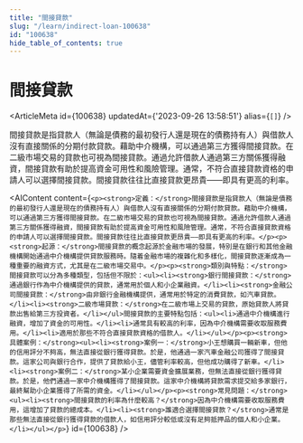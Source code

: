 ```yaml
---
title: "間接貸款"
slug: "/learn/indirect-loan-100638"
id: "100638"
hide_table_of_contents: true
---
```



# 間接貸款

<ArticleMeta id={100638} updatedAt={'2023-09-26 13:58:51'} alias={`[]`} />
<div className='border-solid border-b border-t-0 my-4 border-[var(--ifm-color-gray-300)]' />

間接貸款是指貸款人（無論是債務的最初發行人還是現在的債務持有人）與借款人沒有直接關係的分期付款貸款。藉助中介機構，可以通過第三方獲得間接貸款。在二級市場交易的貸款也可視為間接貸款。通過允許借款人通過第三方關係獲得融資，間接貸款有助於提高資金可用性和風險管理。通常，不符合直接貸款資格的申請人可以選擇間接貸款。間接貸款往往比直接貸款更昂貴——即具有更高的利率。

<AIContent content={`<p><strong>定義：</strong>間接貸款是指貸款人（無論是債務的最初發行人還是現在的債務持有人）與借款人沒有直接關係的分期付款貸款。藉助中介機構，可以通過第三方獲得間接貸款。在二級市場交易的貸款也可視為間接貸款。通過允許借款人通過第三方關係獲得融資，間接貸款有助於提高資金可用性和風險管理。通常，不符合直接貸款資格的申請人可以選擇間接貸款。間接貸款往往比直接貸款更昂貴——即具有更高的利率。</p><p><strong>起源：</strong>間接貸款的概念起源於金融市場的發展，特別是在銀行和其他金融機構開始通過中介機構提供貸款服務時。隨着金融市場的複雜化和多樣化，間接貸款逐漸成為一種重要的融資方式，尤其是在二級市場交易中。</p><p><strong>類別與特點：</strong>間接貸款可以分為多種類型，包括但不限於：<ul><li><strong>銀行間接貸款：</strong>通過銀行作為中介機構提供的貸款，通常用於個人和小企業融資。</li><li><strong>金融公司間接貸款：</strong>由非銀行金融機構提供，通常用於特定的消費貸款，如汽車貸款。</li><li><strong>二級市場貸款：</strong>在二級市場上交易的貸款，原始貸款人將貸款出售給第三方投資者。</li></ul>間接貸款的主要特點包括：<ul><li>通過中介機構進行融資，增加了資金的可用性。</li><li>通常具有較高的利率，因為中介機構需要收取服務費用。</li><li>適用於那些不符合直接貸款資格的借款人。</li></ul></p><p><strong>具體案例：</strong><ul><li><strong>案例一：</strong>小王想購買一輛新車，但他的信用評分不夠高，無法直接從銀行獲得貸款。於是，他通過一家汽車金融公司獲得了間接貸款。這家公司與銀行合作，提供了貸款給小王，儘管利率較高，但他成功購得了新車。</li><li><strong>案例二：</strong>某小企業需要資金擴展業務，但無法直接從銀行獲得貸款。於是，他們通過一家中介機構獲得了間接貸款。這家中介機構將貸款需求提交給多家銀行，最終幫助小企業獲得了所需的資金。</li></ul></p><p><strong>常見問題：</strong><ul><li><strong>間接貸款的利率為什麼較高？</strong>因為中介機構需要收取服務費用，這增加了貸款的總成本。</li><li><strong>誰適合選擇間接貸款？</strong>通常是那些無法直接從銀行獲得貸款的借款人，如信用評分較低或沒有足夠抵押品的個人和小企業。</li></ul></p>`} id={100638} />
